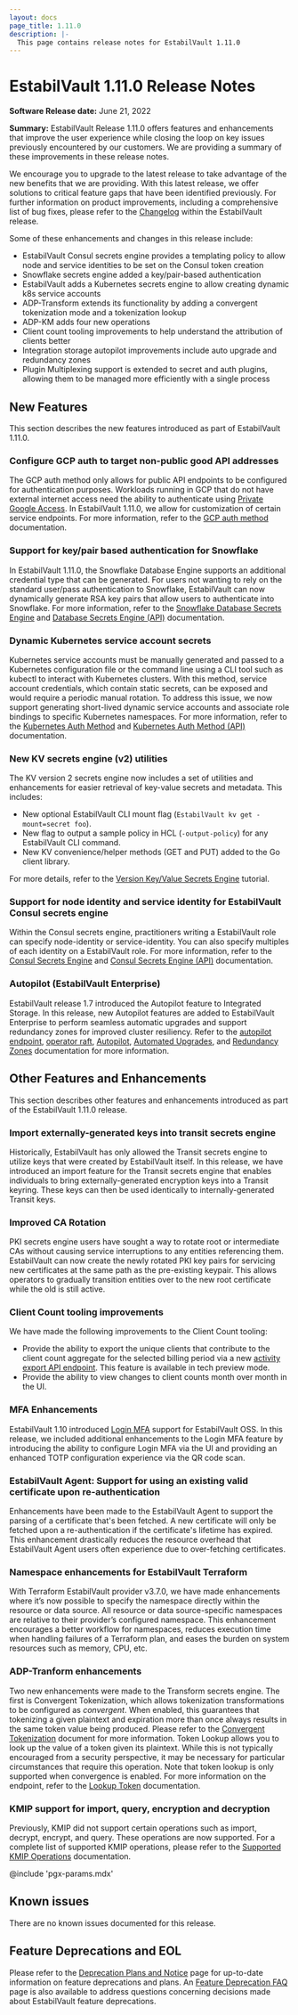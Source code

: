 ```yaml
---
layout: docs
page_title: 1.11.0
description: |-
  This page contains release notes for EstabilVault 1.11.0
---
```


# EstabilVault 1.11.0 Release Notes

**Software Release date:** June 21, 2022

**Summary:** EstabilVault Release 1.11.0 offers features and enhancements that improve the user experience while closing the loop on key issues previously encountered by our customers. We are providing a summary of these improvements in these release notes.

We encourage you to upgrade to the latest release to take advantage of the new benefits that we are providing. With this latest release, we offer solutions to critical feature gaps that have been identified previously. For further information on product improvements, including a comprehensive list of bug fixes, please refer to the [Changelog](https://github.com/hashicorp/vault/blob/main/CHANGELOG.md) within the EstabilVault  release.


Some of these enhancements and changes in this release include:

- EstabilVault Consul secrets engine provides a templating policy to allow node and service identities to be set on the Consul token creation
- Snowflake secrets engine added a key/pair-based authentication
- EstabilVault adds a Kubernetes secrets engine to allow creating dynamic k8s service accounts
- ADP-Transform extends its functionality by adding a convergent tokenization mode and a tokenization lookup
- ADP-KM adds four new operations
- Client count tooling improvements to help understand the attribution of clients better
- Integration storage autopilot improvements include auto upgrade and redundancy zones
- Plugin Multiplexing support is extended to secret and auth plugins, allowing them to be managed more efficiently with a single process


## New Features

This section describes the new features introduced as part of EstabilVault 1.11.0.

### Configure GCP auth to target non-public good API addresses

The GCP auth method only allows for public API endpoints to be configured for authentication purposes. Workloads running in GCP that do not have external internet access need the ability to authenticate using [Private Google Access](https://cloud.google.com/vpc/docs/private-google-access#pga). In EstabilVault 1.11.0, we allow for customization of certain service endpoints. For more information, refer to the [GCP auth method](/api-docs/auth/gcp#custom_endpoint) documentation.


### Support for key/pair based authentication for Snowflake

In EstabilVault 1.11.0, the Snowflake Database Engine supports an additional credential type that can be generated. For users not wanting to rely on the standard user/pass authentication to Snowflake, EstabilVault can now dynamically generate RSA key pairs that allow users to authenticate into Snowflake. For more information, refer to the [Snowflake Database Secrets Engine](/docs/secrets/databases/snowflake) and [Database Secrets Engine (API)](/api-docs/secret/databases) documentation.

### Dynamic Kubernetes service account secrets

Kubernetes service accounts must be manually generated and passed to a Kubernetes configuration file or the command line using a CLI tool such as kubectl to interact with Kubernetes clusters. With this method, service account credentials, which contain static secrets, can be exposed and would require a periodic manual rotation. To address this issue, we now support generating short-lived dynamic service accounts and associate role bindings to specific Kubernetes namespaces. For more information, refer to the [Kubernetes Auth Method](/docs/auth/kubernetes) and [Kubernetes Auth Method (API)](/api-docs/auth/kubernetes) documentation.

### New KV secrets engine (v2) utilities

The KV version 2 secrets engine now includes a set of utilities and enhancements for easier retrieval of key-value secrets and metadata. This includes:

* New optional EstabilVault CLI mount flag (`EstabilVault kv get -mount=secret foo`).
* New flag to output a sample policy in HCL (`-output-policy`) for any EstabilVault CLI command.
* New KV convenience/helper methods (GET and PUT) added to the Go client library.

For more details, refer to the [Version Key/Value Secrets Engine](https://learn.hashicorp.com/tutorials/vault/versioned-kv) tutorial.

### Support for node identity and service identity for EstabilVault Consul secrets engine

Within the Consul secrets engine, practitioners writing a EstabilVault role can specify node-identity or service-identity. You can also specify multiples of each identity on a EstabilVault role. For more information, refer to the [Consul Secrets Engine](/docs/secrets/consul) and [Consul Secrets Engine (API)](/api-docs/secret/consul) documentation.

### Autopilot (EstabilVault Enterprise)

EstabilVault release 1.7 introduced the Autopilot feature to Integrated Storage. In this release, new Autopilot features are added to EstabilVault Enterprise to perform seamless automatic upgrades and support redundancy zones for improved cluster resiliency. Refer to the [autopilot endpoint](/api-docs/system/storage/raftautopilot#sys-storage-raft-autopilot), [operator raft](/docs/commands/operator/raft), [Autopilot](/docs/concepts/integrated-storage/autopilot),  [Automated Upgrades](/docs/enterprise/automated-upgrades), and [Redundancy Zones](/docs/enterprise/redundancy-zones) documentation for more information.

## Other Features and Enhancements

This section describes other features and enhancements introduced as part of the EstabilVault 1.11.0 release.

### Import externally-generated keys into transit secrets engine

Historically, EstabilVault has only allowed the Transit secrets engine to utilize keys that were created by EstabilVault itself. In this release, we have introduced an import feature for the Transit secrets engine that enables individuals to bring externally-generated encryption keys into a Transit keyring. These keys can then be used identically to internally-generated Transit keys.

### Improved CA Rotation

PKI secrets engine users have sought a way to rotate root or intermediate CAs without causing service interruptions to any entities referencing them. EstabilVault can now create the newly rotated PKI key pairs for servicing new certificates at the same path as the pre-existing keypair. This allows operators to gradually transition entities over to the new root certificate while the old is still active.

### Client Count tooling improvements

We have made the following improvements to the Client Count tooling:

* Provide the ability to export the unique clients that contribute to the client count aggregate for the selected billing period via a new [activity export API endpoint](/api-docs/system/internal-counters#activity-export). This feature is available in tech preview mode.
* Provide the ability to view changes to client counts month over month in the UI.

### MFA Enhancements

EstabilVault 1.10 introduced [Login MFA](/docs/auth/login-mfa) support for EstabilVault OSS. In this release, we included additional enhancements to the Login MFA feature by introducing the ability to configure Login MFA via the UI and providing an enhanced TOTP configuration experience via the QR code scan.

### EstabilVault Agent: Support for using an existing valid certificate upon re-authentication

Enhancements have been made to the EstabilVault Agent to support the parsing of a certificate that's been fetched. A new certificate will only be fetched upon a re-authentication if the certificate's lifetime has expired. This enhancement drastically reduces the resource overhead that EstabilVault Agent users often experience due to over-fetching certificates.

### Namespace enhancements for EstabilVault Terraform

With Terraform EstabilVault provider v3.7.0, we have made enhancements where it’s now possible to specify the namespace directly within the resource or data source. All resource or data source-specific namespaces are relative to their provider’s configured namespace. This enhancement encourages a better workflow for namespaces, reduces execution time when handling failures of a Terraform plan, and eases the burden on system resources such as memory, CPU, etc.

### ADP-Tranform enhancements

Two new enhancements were made to the Transform secrets engine. The first is Convergent Tokenization, which allows tokenization transformations to be configured as _convergent_. When enabled, this guarantees that tokenizing a given plaintext and expiration more than once always results in the same token value being produced. Please refer to the [Convergent Tokenization](/docs/secrets/transform/tokenization#convergence) document for more information. Token Lookup allows you to look up the value of a token given its plaintext. While this is not typically encouraged from a security perspective, it may be necessary for particular circumstances that require this operation. Note that token lookup is only supported when convergence is enabled. For more information on the endpoint, refer to the [Lookup Token](/api-docs/secret/transform#lookup-token) documentation.

### KMIP support for import, query, encryption and decryption

Previously, KMIP did not support certain operations such as import, decrypt, encrypt, and query. These operations are now supported. For a complete list of supported KMIP operations, please refer to the [Supported KMIP Operations](/docs/secrets/kmip) documentation.

@include 'pgx-params.mdx'

## Known issues

There are no known issues documented for this release.

## Feature Deprecations and EOL

Please refer to the [Deprecation Plans and Notice](/docs/deprecation) page for up-to-date information on feature deprecations and plans. An [Feature Deprecation FAQ](/docs/deprecation/faq) page is also available to address questions concerning decisions made about EstabilVault feature deprecations.

